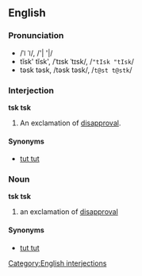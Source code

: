 ==English==
===Pronunciation===
*/ˈǀ ˈǀ/, /'| '|/<!-- are stress marks appropriate here?, american dictionary doesn't support click sounds? -->
*tĭsk' tĭsk', /ˈtɪsk ˈtɪsk/, /<tt>"tIsk "tIsk</tt>/
*təsk təsk, /təsk təsk/, /<tt>t@st t@stk</tt>/
<!--See http://www.owlnet.rice.edu/~ling200/200-lec16-phonetics_consonants-outline.pdf -->

===Interjection===
'''tsk tsk'''

#An exclamation of [[disapproval]].

====Synonyms====
*[[tut tut]]

===Noun===
'''tsk tsk'''

#an exclamation of [[disapproval]]
<!--this is just "tsk" #an [[alveolar]] [[click]] sound-->

====Synonyms====
*[[tut tut]]
[[Category:English interjections]]